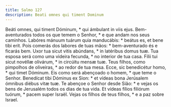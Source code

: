 ```yaml
---
title: Salmo 127
description: Beati omnes qui timent Dominum
---
```


<div class="grid grid-cols-2 gap-5">
  <span class="text-justify">
    Beáti omnes, qui timent Dóminum, * qui ámbulant in viis ejus.
  </span>
  <span class="text-justify">
    Bem-aventurados todos os que temem o Senhor, * e que andam nos seus
    caminhos.
  </span>
  <span class="text-justify">
    Labóres mánuum tuárum quia manducábis: * beátus es, et bene tibi erit.
  </span>
  <span class="text-justify">
    Pois comerás dos labores de tuas mãos: * bem-aventurado és e ficarás bem.
  </span>
  <span class="text-justify">
    Uxor tua sicut vitis abúndans, * in latéribus domus tuæ.
  </span>
  <span class="text-justify">
    Tua esposa será como uma videira fecunda, * no interior de tua casa.
  </span>
  <span class="text-justify">
    Fílii tui sicut novéllæ olivárum, * in circúitu mensæ tuæ.
  </span>
  <span class="text-justify">
    Teus filhos, como pimpolhos de oliveiras, * ao redor de tua mesa.
  </span>
  <span class="text-justify">
    Ecce, sic benedicétur homo, * qui timet Dóminum.
  </span>
  <span class="text-justify">
    Eis como será abençoado o homem, * que teme o Senhor.
  </span>
  <span class="text-justify">
    Benedícat tibi Dóminus ex Sion: * et vídeas bona Jerúsalem ómnibus diébus
    vitæ tuæ.
  </span>
  <span class="text-justify">
    Te abençoe o Senhor desde Sião: * e vejas os bens de Jerusalém todos os dias
    de tua vida.
  </span>
  <span class="text-justify">
    Et vídeas fílios filiórum tuórum, * pacem super Israël.
  </span>
  <span class="text-justify">
    Vejas os filhos de teus filhos, * e a paz sobre Israel.
  </span>
</div>

